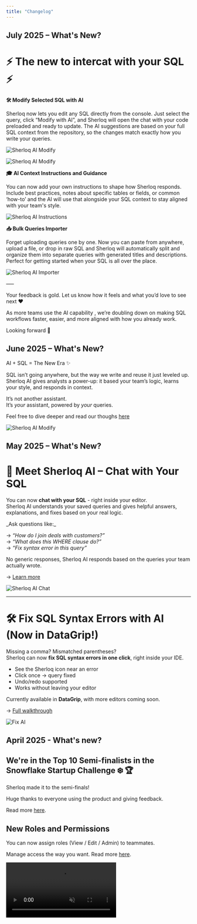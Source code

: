 ```yaml
---
title: "Changelog"
---
```


## July 2025 – What's New?

# ⚡ The new to intercat with your SQL ⚡

**🛠️ Modify Selected SQL with AI**

Sherloq now lets you edit any SQL directly from the console.
Just select the query, click “Modify with AI”, and Sherloq will open the chat with your code preloaded and ready to update.
The AI suggestions are based on your full SQL context from the repository, so the changes match exactly how you write your queries.

![Sherloq AI Modify](/images/modify1.png)

![Sherloq AI Modify](/images/modify2.png)

**🎓 AI Context Instructions and Guidance**

You can now add your own instructions to shape how Sherloq responds.
Include best practices, notes about specific tables or fields, or common ‘how-to’  and the AI will use that alongside your SQL context to stay aligned with your team's style.

![Sherloq AI Instructions](/images/instructions.png)



**📥 Bulk Queries Importer**

Forget uploading queries one by one.
Now you can paste from anywhere, upload a file, or drop in raw SQL and Sherloq will automatically split and organize them into separate queries with generated titles and descriptions.
Perfect for getting started when your SQL is all over the place.

![Sherloq AI Importer](/images/importer.png)


–––

Your feedback is gold. Let us know how it feels and what you’d love to see next ❤️

As more teams use the AI capability , we’re doubling down on making SQL workflows faster, easier, and more aligned with how you already work.

Looking forward 🚀

## June 2025 – What's New?

AI \+ SQL = The New Era ✨

SQL isn’t going anywhere, but the way we write and reuse it just leveled up.\
Sherloq AI gives analysts a power-up: it based your team’s logic, learns your style, and responds in context.

It’s not another assistant.\
It’s _your_ assistant, powered by _your_ queries.

Feel free to dive deeper and read our thoughs  [here](/introduction)

![Sherloq AI Modify](/images/chat_modify_example.png)

## May 2025 – What's New?

# 🧠 Meet Sherloq AI – Chat with Your SQL

You can now **chat with your SQL** - right inside your editor.\
Sherloq AI understands your saved queries and gives helpful answers, explanations, and fixes based on your real logic.

<Tip>
  _Ask questions like:_

  → _“How do I join deals with customers?”_\
  → _“What does this WHERE clause do?”_\
  → _“Fix syntax error in this query”_
</Tip>

No generic responses, Sherloq AI responds based on the queries your team actually wrote.

→ [Learn more](https://docs.sherloqdata.io/sherloqaichat)

![Sherloq AI Chat](/images/sherloqaichat_example.png)

---

# 🛠️ Fix SQL Syntax Errors with AI (Now in DataGrip\!)

Missing a comma? Mismatched parentheses?\
Sherloq can now **fix SQL syntax errors in one click**, right inside your IDE.

- See the Sherloq icon near an error
- Click once → query fixed
- Undo/redo supported
- Works without leaving your editor

Currently available in **DataGrip**, with more editors coming soon.

→ [Full walkthrough](https://docs.sherloqdata.io/fixsyntaxerror)

![Fix AI](/images/fix_syntax_error.png)

## April 2025 - What's new?

## We're in the Top 10 Semi-finalists in the Snowflake Startup Challenge ❄️ 🏆

Sherloq made it to the semi-finals\!

Huge thanks to everyone using the product and giving feedback.

Read more [here](https://www.snowflake.com/en/blog/startup-challenge-semi-finalists-2025/).

## New Roles and Permissions

You can now assign roles (View / Edit / Admin) to teammates.

Manage access the way you want. Read more [here](https://docs.sherloqdata.io/permissions).

<video autoPlay muted loop playsInline className="w-full aspect-video" src="/images/sharewithpermissions.mp4" />

## Fix Syntax Errors in DataGrip

Wrote a 100-line query and forgot a comma?

Sherloq now auto-fixes syntax errors, right inside DataGrip. One click. Done.

More editors rolling out next month, read more [here](https://docs.sherloqdata.io/fixsyntaxerror).

## Insert Queries Directly into Your Editor

Just Click the "Insert into Editor" Button.

---

## March 2025 - What's new?

## We're live on Product Hunt\!

We'd love your support ❤️  Upvote [here](https://www.producthunt.com/posts/sherloq-2).

![](/images/sherloq-ph.png)

## VSCode Plugin is here\!

After getting many requests for this integration, we've launched the beta version.

Download the plugin [here](https://marketplace.visualstudio.com/items?itemName=Sherloqdata.sherloq).

![](/images/sherloq_vscode.png)

## Save from bubble

You can now easily mark a query and save it directly from the Sherloq bubble that pops up.

Learn more on how to easily save queries [here](https://docs.sherloqdata.io/newquery#save-a-new-query).

![](/images/Sherloq-bubble.png)

---

## February 2025 - What's new?

## Join our Referral Program\!

<Icon icon="plane" /> **Get \$10 Amazon Gift Card for each Referral \+**
**Top Referrer wins 2 plane tickets**
Learn more and [become a Referrer here](https://www.sherloqdata.io/referral-program).

![](/referral_program.png)

## **Update from Editor**

You can now easily mark a query, right-click (or use a keyboard shortcut cmd/ctrl \+ shift \+ 7), and apply updates directly from the editor.
Pro tip: The queries list will be sorted based on the most recent interaction, ensuring that the updated query appears at the top of your list.

![](/update_from_editor.png)

##  **Move folders**

You can now move not just queries but entire folders, making it easier to reorganize your hierarchy on the fly.
Whether you need to nest a folder as a subfolder or restructure your workspace, Sherloq gives you full control.

![](/move_folders.png)

## **Filter folders and queries by name**

Enjoy a full-screen view for a distraction-free experience and improved navigation to browse your queries and folders more efficiently.

![](/filter_by_names.png)

## **UX Improvements and Bug Fixes**

- ⚡**Folder full view and navigation -** Enjoy a full-screen view for a distraction-free experience and improved navigation to browse your queries and folders more efficiently.
- 🐞 **Query History Fixes** – Query history for Snowflake and Athena now works properly and can be searched in the **Search** or **History** section.
- 🐞 **BigQuery Save Shortcut** – For long queries, you can now save them in BigQuery using a keyboard shortcut for faster workflow.
- 🐞 **Snippets Formatting** – Snippets now paste exactly as they were saved, regardless of which editor you’re using, just type `@@`.
- 🐞 **Color Mode Persistence** – Your preferred **c**olor mode in DataGrip/PyCharm is now saved, even when opening new projects.

And as always.. we’d love to hear your thoughts on these updates\!

Feel free to share any feedback or DM us directly on [hello@sherloqdata.io](mailto:hello@sherloqdata.io) with suggestions or questions. 🚀

## January 2025 - What's new?

**Join our online webinar\!**

February 4 | 10am PST | 1pm EST

Data Documentation: Do's and Don'ts

Sign up [here](https://d2fxgl04.na1.hubspotlinksstarter.com/Ctc/UC+113/d2FxGL04/VVzzS48zPLhpW6ThV0M36CJQpW69sl4k5r433TN2nfYyj3m2ndW8wLKSR6lZ3pyW5phPKp859qMSW8lsZxx5gXgxpN2v00nFBxcW-VDZjxB5YLrZ4W7r7sNy1LCN8ZW37hLPP81L4w_W8lwmlS9cjhWkW4t3w786j5r68W1BJZns3hyRwLN90BdVY8HMf_W95vh_B5rc_pDW2bTzg83wxFjtW3q1TNz124LlbN1MhhPcJ2vbdW2_ncb86xly1bW8zlSBD1j7j6TW4V2qKb3b-RlJW8F4bTL4hSCmMW40xM-q3CVnTcW38SryF1PfsTnMPg5dG7XRYSW3ZT3SF5czMYzW6DQScq29crwpW46rv9q456_cwVn7C791ycPgYW7F_Ykb6HqCPSW2-R_6m1FVv2kN4ZgyRzPT9Gnf6D-VtT04).

![](/webinar.jpg)

---

**AI SQL Syntax Validator**

<img
  width="400"
  alt="Sherloq Jan Changelog (1)"
  src="https://ci3.googleusercontent.com/meips/ADKq_NaBcK8J6SxyOwy8fMb7jKXvofrKtf1to6Jgk9YQXHuLs6ZnJVuz_xpXR2qBAk1TBxs9ejy_FyK874wIBvHj_WFBHUrd2kGJZlAcgmIwMcLlQDKCWWVMPS2aDgzp5aiiTTaVPhRPvETFY9rW6kI_zkiodq_xqOgGgSRTqiMiUDoBohnVPoYkStf3Devrrsxb54ESovmqUFmcepaI1gHtMx7RouunTUk1e6xVOii1O9u7T3wJiJME=s0-d-e1-ft#https://hs-22443465.f.hubspotstarter.net/hub/22443465/hubfs/Sherloq%20Jan%20Changelog%20(1).png?width=800&upscale=true&name=Sherloq%20Jan%20Changelog%20(1).png"
/>

Easily validate the syntax of any one of your SQL queries.

Just choose your database and we'll fix any syntax error your query might have.

Try it out [here](https://validator.sherloqdata.com).

---

## Admin Team Management

![](/unnamed\(1\).jpg)

Admins can now manage teams, users and other admins.

As an admin just go to the Settings tab, and you'll see the new admin page.

Read more about this feature [here](https://docs.sherloqdata.io/admin).

## December 2024 - What's new?

<Icon icon="code" /> **All Queries as Snippets**
After the high adoption for this feature, now every query is available as a snippet and no need to carefully select them anymore\! They’re all accessible directly from the top of your editor.
Just type `@@` in your editor, and you’ll see all queries pop up.
PLUS: Start typing keywords, and the query names will filter automatically for faster access.
The snippets are here to save you a ton of hassle and make dealing with repetitive queries a breeze.

<video autoPlay muted loop playsInline className="w-full aspect-video" src="/images/snippet_feature_new.mp4" />

<Icon icon="ballot" /> **Formatting Directly in Your SQL Editor**
We’ve enhanced SQL formatting to make it fully customizable to your preferences. 
Head to the setting menu to set your preferred SQL dialect, and Sherloq will format queries based on that choice.
**Want to format on the fly?** Just highlight your SQL, right-click, or use `Cmd/Ctrl + Shift + 0` to format it instantly in your editor.

<video autoPlay muted loop playsInline className="w-full aspect-video" src="/images/formatting_new.mp4" />

<Icon icon="diagram-lean-canvas" /> **ERD Generator (Entity Relationship Diagram)**
We’re excited to introduce visual query insights\!
For every saved query, you can now view a diagram that shows the connections between tables.
This gives you a clear picture of the query flow and table relationships at a glance.

<video autoPlay muted loop playsInline className="w-full aspect-video" src="/images/erd_feature.mp4" />

## November 2024 - What's new?

### ✨✨✨ Our NEW RE-DESIGN ✨✨✨

We’re super excited to give you all the details on what exactly has changed, and why.
Scroll below to learn more.

<img
  width="600"
  alt="Sherloq new design"
  src="/images/sherloq_new_design.gif"
/>

---

## First, why did we do this?

Our product needs to save you time, make your day-to-day feel much easier, and basically help you become the best, most productive, version of your data-self.

What is shouldn’t be doing is to be VERY slow, painfully rigid, and feel buggy.

But it definitely was doing that.

This was literally the #1 (yes, #1) feedback we got from our customers and users. And if you’re telling us about it over and over again, it makes it THE most important thing we could be doing right now.

So we decided to put an end to this chaos, and do one simple product amazingly well - meaning easy, simple and beautiful. In our wildest dreams, you should have fun using it.

So, we hope you’ll love this new version (at least as much as we do…) and find your happy place while using it 😇

**PS - thanks for all the users out there that hopped on calls with us to brainstorm, validate and share their thoughts with us. It means the world to us.**

<img
  width="500"
  alt="Sherloq new design"
  src="/images/sherloq_before_after_main.png"
/>

---

## The Change(s)

- **UI: Well…. basically everything :)**
- **Perfomance, performance, performance** - this was the most important thing for us. Your experience should feel flawless.
  So no more waiting for a query to be created, no more loading between different pages of the product, no more waiting dozens of seconds to simply delete a folder.
- **Queries are much clearer -**
  - We understood what’s important to show in preview mode and what isn’t (which we then added to the query profile).
  - The query profile has no-load and easily appears as it pops-up from the bottom of your screen.

<img
  width="500"
  alt="Sherloq new design"
  src="/images/sherloq_before_after_profile.png"
/>

- **Folders are finally much more organized** -
  - We switched the folder view to be more like any storage app (Google Drive, Notion etc). That means no more one long page of queries in subfolders in folders. Rather we give each folder the respect it deserves with a page of it’s own.
  - You can easily see which users each folder is shared with.
- **The search experience is easy-to-use** -
  - Filters are now out in the open - did you know that that you had the ability to filter your search results based on the query date, person, source and more? Probably not, because it was hidden in some kind of (honestly weird) icon.
    Filters are now visible to all, and even better - you can understand your search results based on the options in each filter. Try it out and let us know what you think :)

<img
  width="500"
  alt="Sherloq new design"
  src="/images/sherloq_before_after_search.png"
/>

- **Removing the clutter** (we’re a plugin.. so anything on the screen needs to be chosen carefully) -
  - No more annoying left side panel - it’s now in a simple side menu
  - The history tab also moved to the side menu
  - Public section became a folder
  - And Vuola - you get much more room to emphasize and see the important stuff (like, let’s say, the folders and queries themselves).
- **Creating a new SQL became a whole lot easier** with the very straightforward new ‘\+’ button (when you think about it, how wasn’t this an option until now?…)
- And more like: automatically **generating a title (which is new) and a description** (which isn’t) is now totally up to your choice, editing a query is in the query profile, bug fixes…

So many changes (and we’re sure that you’ll notice some more while using it), all in the hopes of making this product as simple and easy to use as possible.

---

## What Didn’t Change

- Our commitment to our users and customers
- Our mission of creating once place for everything SQL
- Our obsession to make every minute count
- Our office pet

---

This is still V1 - so we’d absolutely LOVE to hear any thoughts, concerns or feedback you have.

And here’s a sneak peak to what’s up next:

- Keyboard shortcuts
- Onboarding
- Snippets are everywhere
- Auto-editing from your IDE
- Git Integration
- Permissions
- ERD in product

So.. stay tuned\! 😜

---

## Previous Updates:

### Automatically Import and Organize Your Most Common SQL

#### October 22, 2024

We'll automatically organize your SQL into folders and give each one a title and description.

[Try it out here](https://sherloqdata.fillout.com/organize-sql).

### Create Your Own SQL Greeting

#### October 3, 2024

For the upcoming holidays, we've had a bit fun and created a [SQL Greeting Generator](https://sqlgreeting.sherloqdata.com/).

If you've missed it out, read about it in our [Linkedin Post](https://www.linkedin.com/posts/noy-twerski_my-mom-used-our-sql-greeting-generator-to-activity-7247234379851218944-t1LO/).

### We've done it again: same search, just better 😎

#### September 27, 2024

Faster, More Accurate, and More Relevant

We've changed the infra behind our search engine,
so we now show the most relevant results up top.

We also sort them based on your team's usage and activities, and all this in half of the time\!

### 🔗 Turn any SQL into a visual diagram in a click

#### September 3, 2024

[Try our new ERD capability](https://erd.sherloqdata.com/) to better understand the connections between your tables and fields.

BTW - we've built it with cursor.com.
Read more on this [LinkedIn post](https://www.linkedin.com/posts/nadav-gutman-213637197_cursor-activity-7234576325980639232-bNvO/) to hear our thoughts on building with AI.

### 🔗 Validate your queries by users’ activities

#### August 15, 2024

Now you can easily understand how active is each SQL,
so you can be sure to use the most relevant one.

How? Using our new activities capability, for each saved SQL you can see when it was last seen, last used, last edited, by who, and when.

### 🔗 Sharing queries is now easier than ever

#### July 28, 2024

🔗 Sharing queries is now easier than ever
You can now share your SQL directly from DataGrip in one click\! (Or more specifically - in one keyboard shortcut)
All you need to do is:
Mark the query that you want to share and type CTRL\+SHIFT\+T.
Enter the user’s email you’d like to share it with,
And... that’s it 😊
We automatically create a shared folder with that query for you, and that person will immediately get an email \+ Slack letting them know that you’ve shared a query with them.

<img
  width="600"
  src="https://www.sherloqdata.io/wp-content/uploads/2024/08/Sharing-queries-via-DG-1024x661.png"
/>

## 📁 Easy Folders Navigation

### Latest Update:July 16, 2024

Customized Snippets Size: Now, you can drag your snippet to resize it however you like. Adjust your snippets to fit your needs and keep your workspace organized.

Highlighted Search Text: Easily find what you're searching for and focus on what matters. This feature is compatible with all types of queries, both saved and automated history, ensuring you never miss a detail. It enables quick and focused visualization of information.

## 📁 Team Management & Shared Folders

### Latest Update:June 15, 2024

The new feature allows you to create a team from existing members, manage it, and share folders with them, not just individually.
It’s now easier to share across your relevant team and manage it efficiently.
To share with your own team, go to shared folders, select the members you want to create a team with, and click on “Create as Team”. After naming it, you can see it in the “Add from Team” section.

## 📁 Repo: edit title \+ description in thumbnail view

### Latest Update:June 4, 2024

After a few feature requests about this - now you can easily edit each query's title and description directly from the thumbnail view.

In your repo, just click on a query title and edit the new name.

We love these kinds of quick feature requests that help us make your work on Sherloq as easy as possible, so keep them coming\!

- Please notice that for now this is enabled only on new queries created.

<img
  width="600"
  src="https://www.sherloqdata.io/wp-content/uploads/2024/06/edit-thumbnail-view-1.gif"
/>

## 📁 Repo: copy, share, snippets from thumbnail view

### Latest Update:May 29, 2024

Now you can copy, share and save to snippets from thumbnail view.

## 📁 Repo: "created by" for folders | 🗄️ Management: Generate description

### Latest Update:May 9, 2024

Data Management automatically generates table \+ field description: Now you can generate a description for each table and field, without going over and updating them manually.

Repository “created by” info per folder: hovering over the folder name reveals information about who created each folder, helping with better accountability and tracking.

Use Case: You'd like to ask someone on your team a question about the SQL saved in a specific folder.

## 📁 Repo: New query list view

### Latest Update:April 30, 2024

New query list view: After many user requests, it's finally here\!

Introducing a shortened list view for queries, improving navigation and usability.

Use Case: A user navigates through the query titles more easily with the improved list view interface.

## 🗄️ Management: comments \+ search

### Latest Update:April 8, 2024

Adding commenting to each table and field component and advanced search functionality to the Data Management platform.

Use Case: Users want to add specific comments describing how to use each field and table in the analysis and SQL.

## 📁 Repo: DataGrip Snippets \+ Web platform

### Latest Update:March 13, 2024

DataGrip easy query/snippet from IDE: Improved DataGrip plugin to allow easy creation of queries and snippets directly from the IDE.

Use Case: A user creates and saves queries and snippets from DataGrip without needing to switch to the Sherloq interface.

New (and larger) UI for the repository in the web platform.

Use Case: Users looking to work on more complex queries, or for those that aren't working on their query editor.

## ⭐ Launch: V1 Metadata Management Platform

### Latest Update:March 5, 2024

Finally it's here\! Our data management platform.

As directors and team leads, you now get to see one place for all company tables and fields. You can also see how your team are using the different components and manage them - creating one source of truth for metadata documentation.

\*Supported only on the enterprise plan.

## 📁 Repo: generate SQL descriptions | 🤖 Botson: query history

### Latest Update:February 14, 2024

Repository - auto-generated description: Introduced auto-generated descriptions for queries to provide quick summaries.

Use Case: Instead of writing each description manually, now we automatically generate a SQL description for you. That means your teammates can quickly understand the purpose of a query in a glance.

Botson query history: You can now ask Botson about any query that you ever ran in your editor, and even better, you can check out your team's history as well\!

Use Case: A user looks for a query they ran last week with one of their teammates as part of a project they're working on.

## 🤖 Botson: edit questions | 📁 Repo: dock left / right

### Latest Update:February 1, 2024

Botson edit questions: Botson now allows users to edit any question asked depending on the given result.

Use Case: After asking a question and seeing Botson's answers, you can add filters to find the exact answer you're looking for.

Repository - Dock left / right: Users can dock the repository interface to the left or right side of their screen, depending on the exact IDE they're working on.

## 📁 Repo: comments per version | 🤖 Botson: Tableau calculated fields

### Latest Update:January 23, 2024

Comments per version: You can now add comments on specific query versions to explain changes done between versions.

Use Case: After adding a "where" statement in the SQL, you'd like to explain to future teammates why it is important and what its purpose is.

Botson Tableau calculated fields: Added support for calculated fields in Tableau.

## 🤖 Botson: dashboards

### Latest Update:January 16, 2024

Botson dashboards: Ask questions on top of your Tableau dashboards.

Use Case: What is the SQL behind the dashboard? Who created it? When was it last updated?

Metadata integrations for enterprise: Tableau, Redshift.

## 📁 Repo: edit version name \+ change size

### Latest Update:December 13, 2023

Repository edit name per version: Users can now edit the names of query versions for better organization.

Use Case: Give each version an indicative name depending on what has been changed, by who and when.

Extension change size: Now you can easily resize the repository extension for longer queries, viewing different versions or more complex analyses.

## 📁 Repo: advanced search | 🤖 Botson: GPT-4 secure env.

### Latest Update:November 1, 2023

Extended Repository search including rules, tags, and source.

Use Case: Find a query that your teammate saved a month ago, tagged by a specific project and includes the word "client" in the query title.

Botson secure GPT-4 environment: Now you have the functionalities of chat GPT-4, right inside of Botson\! And even better - this is a secure and private network so you can use your org's metadata names and queries.

## 📁 Repo: formatting | 🤖 Botson: WHERE filters

### Latest Update:October 4, 2023

Repository format queries: Introducing query formatting for easier readability.

Botson supports WHERE clause filters: Now you can ask questions on commonly used WHERE clause filters that are used over and over again in your team.

Use Case: "What do I need to include in the WHERE clause when I query from table 'users'?"

## 🤖 Watson -\> Botson: PARTITION | 📁 Repo: formatting

### Latest Update:September 27, 2023

Watson -\> Botson including partitions: We hear you, and we've heard Watson isn't the best name... to say the least. So we've rebranded Watson to Botson ( = Watson Sherlock's assistant \+ bot) and added support for query partitions.

Use Case: "What is the partition defined on table 'users'?"

Repository - minimize extension: Users can now minimize the repository extension so that you don't ever lose your work while using Sherloq\!

## ⭐ Launch: Watson Metadata AI Chatbot

### Latest Update:September 3, 2023

Super excited to share that we've finally launched Watson - your AI Metadata chatbot.

## 📁 Repo: DataGrip plugin \+ "move" query \+ dark mode

### Latest Update:August 24, 2023

DataGrip Plugin LIVE\! You asked for it and here it comes\! We officially launched the DataGrip plugin, allowing you to interact with Sherloq directly from the IDE.

Repository move between folders: Easily move queries between different folders within the repository.

Use Case: A user reorganizes their queries by moving them into more appropriate folders as projects evolve.

Repository dark mode: for those of you who like it darker (or are just using us on DataGrip :) ).

## 📁 Repo: subfolders

### Latest Update:July 27, 2023

Repository Subfolders: Introducing subfolders to help organize queries more effectively within the repository.

Use Case: A user creates subfolders for different departments within a main project folder, keeping queries organized.

Integrations: BigQuery, Athena.

## 📁 Repo: CMD \+ S to save your query \+ Import queries

### Latest Update:June 29, 2023

Save from editor: We always look for ways to make your lives easier, so we've added the ability to save queries to Sherloq directly from the query editor. Just mark your query in the IDE and type CMD \+ S (or CTRL for those of you on Windows).

Import queries: You can now easily import existing queries into the repository for easier integration. Just go to the settings page in the repo and upload the file. We'd love to hear if there are any other places you'd like to import your queries from\!

## 📁 Repo: Shared folder links

### Latest Update:June 1, 2023

Shared link for folders \+ queries: You can now generate shareable links for folders and individual queries.

Use Case: A user shares a link to a folder of queries with an external consultant for review.

## 📁 Repo: Tags \+ Snippets

### Latest Update:May 26, 2023

Tags: You can now add tags to help categorize and find queries quickly. We also added a few different options for colors to make things pretty, so let us know what you think :)

Use Case: A user tags queries related to sales data between different project folders, making it easier for the sales team to find relevant queries.

Snippets: Introducing snippets\! Allowing users to save and reuse common query fragments. Just tick the "save to snippets" checkbox in the query page, and then go to your query editor and type @ @.

Use Case: A user saves a commonly used JOIN clause as a snippet to quickly include in multiple queries